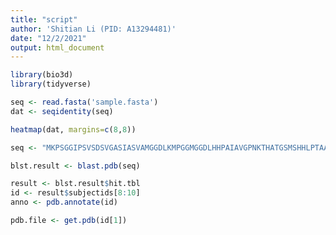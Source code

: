```yaml
---
title: "script"
author: 'Shitian Li (PID: A13294481)'
date: "12/2/2021"
output: html_document
---
```


```r
library(bio3d)
library(tidyverse)
```

```r
seq <- read.fasta('sample.fasta')
dat <- seqidentity(seq)
```

```r
heatmap(dat, margins=c(8,8))
```

```r
seq <- "MKPSGGIPSVSDSVGASIASVAMGGDLKMPGGMGGDLHHPAIAVGPNKTHATGSMSHHLPTAANAKTKGGKGRGPGKAATTNTTNKRPKANSRSAGTKKKNASSQPPPITFDSEDEDNAKPMFYDEKRQLSLDINKLPGDKLGRVVHIIQSREPSLRDSNPDEIEIDFETLKPST"
```

```r
blst.result <- blast.pdb(seq)
```

```r
result <- blst.result$hit.tbl
id <- result$subjectids[8:10]
anno <- pdb.annotate(id)
```

```r
pdb.file <- get.pdb(id[1])
```


